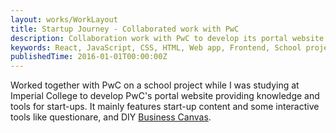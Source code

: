 ```yaml
---
layout: works/WorkLayout
title: Startup Journey - Collaborated work with PwC
description: Collaboration work with PwC to develop its portal website providing knowledge and tools from PwC for startups.
keywords: React, JavaScript, CSS, HTML, Web app, Frontend, School project, Imperial College, PwC
publishedTime: 2016-01-01T00:00:00Z
---
```


Worked together with PwC on a school project while I was studying at Imperial College to develop PwC's portal website
providing knowledge and tools for start-ups. It mainly features start-up content and some interactive tools like questionare,
and DIY [Business Canvas](https://en.wikipedia.org/wiki/Business_Model_Canvas).
